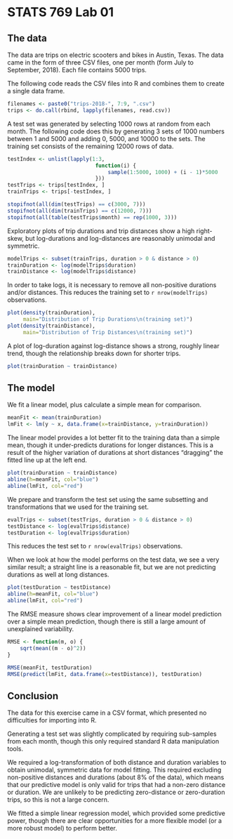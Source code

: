 
# STATS 769 Lab 01

## The data

The data are trips on electric scooters and bikes in Austin, Texas.
The data came in the form of three CSV files, one per month (form
July to September, 2018).  Each file contains 5000 trips.

The following code reads the CSV files into R and combines them to
create a single data frame.

```r
filenames <- paste0("trips-2018-", 7:9, ".csv")
trips <- do.call(rbind, lapply(filenames, read.csv))
```

A test set was generated by selecting 1000 rows at random from each month.
The following code does this by generating 3 sets of 
1000 numbers between 1 and 5000 and adding 0, 5000, and 10000 to the sets.
The training set consists of the remaining 12000 rows of data.

```r
testIndex <- unlist(lapply(1:3, 
                            function(i) {
                                sample(1:5000, 1000) + (i - 1)*5000
                            }))
testTrips <- trips[testIndex, ]
trainTrips <- trips[-testIndex, ]
```

```r
stopifnot(all(dim(testTrips) == c(3000, 7)))
stopifnot(all(dim(trainTrips) == c(12000, 7)))
stopifnot(all(table(testTrips$month) == rep(1000, 3)))
```

Exploratory plots of trip durations and trip distances show a high right-skew,
but log-durations and log-distances are reasonably unimodal and symmetric.

```r
modelTrips <- subset(trainTrips, duration > 0 & distance > 0)
trainDuration <- log(modelTrips$duration)
trainDistance <- log(modelTrips$distance)
```

In order to take logs, it is necessary to remove all non-positive 
durations and/or distances.  This reduces the training set to 
`r nrow(modelTrips)` observations. 

```r
plot(density(trainDuration), 
     main="Distribution of Trip Durations\n(training set)")
plot(density(trainDistance),
     main="Distribution of Trip Distances\n(training set)")
```

A plot of log-duration against log-distance shows a strong, 
roughly linear trend,
though the relationship breaks down for shorter trips.

```r
plot(trainDuration ~ trainDistance)
```

## The model

We fit a linear model, plus calculate a simple mean for comparison.

```r
meanFit <- mean(trainDuration)
lmFit <- lm(y ~ x, data.frame(x=trainDistance, y=trainDuration))
```

The linear model provides a lot better fit to the training data
than a simple mean, though it under-predicts durations for longer distances.
This is a result of the higher variation of durations at short distances
"dragging" the fitted line up at the left end.


```r
plot(trainDuration ~ trainDistance)
abline(h=meanFit, col="blue")
abline(lmFit, col="red")
```

We prepare and transform the test set using the same subsetting and
transformations that we used for the training set.

```r
evalTrips <- subset(testTrips, duration > 0 & distance > 0)
testDistance <- log(evalTrips$distance)
testDuration <- log(evalTrips$duration)
```

This reduces the test set to `r nrow(evalTrips)` observations.

When we look at how the model performs on the test data, 
we see a very similar result;  a straight line is a reasonable fit,
but we are not predicting durations as well at long distances.

```r
plot(testDuration ~ testDistance)
abline(h=meanFit, col="blue")
abline(lmFit, col="red")
```

The RMSE measure shows clear improvement of a linear model prediction
over a simple mean prediction, though there is still a large amount
of unexplained variability.

```r
RMSE <- function(m, o) {
    sqrt(mean((m - o)^2))
}
```
```r
RMSE(meanFit, testDuration)
RMSE(predict(lmFit, data.frame(x=testDistance)), testDuration)
```

## Conclusion

The data for this exercise came in a CSV format, which presented no
difficulties for importing into R.

Generating a test set was slightly complicated by requiring sub-samples
from each month, though this only required standard R data manipulation tools.

We required a log-transformation of both distance and duration variables
to obtain unimodal, symmetric data for model fitting.  This required
excluding non-positive distances and durations (about 8% of the data),
which means that our predictive model is only valid for trips 
that had a non-zero distance or duration.  We are unlikely to be predicting 
zero-distance or zero-duration trips, so this is not a large concern.

We fitted a simple linear regression model, which provided some predictive
power, though there are clear opportunities for a more flexible model
(or a more robust model) to perform better.
